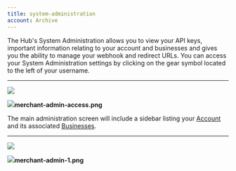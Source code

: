 ```yaml
---
title: system-administration
account: Archive
---
```


The Hub's System Administration allows you to view your API keys, important information relating to your account and businesses and gives you the ability to manage your webhook and redirect URLs. You can access your System Administration settings by clicking on the gear symbol located to the left of your username.

---

![](https://files.readme.io/88fbc2f-merchant-admin-access.png)

![](https://files.readme.io/88fbc2f-merchant-admin-access.png)**merchant-admin-access.png**

The main administration screen will include a sidebar listing your [Account](doc:account-level-administration) and its associated [Businesses](doc:business-level-administration).

---

![](https://files.readme.io/d1b528b-merchant-admin-1.png)

![](https://files.readme.io/d1b528b-merchant-admin-1.png)**merchant-admin-1.png**

